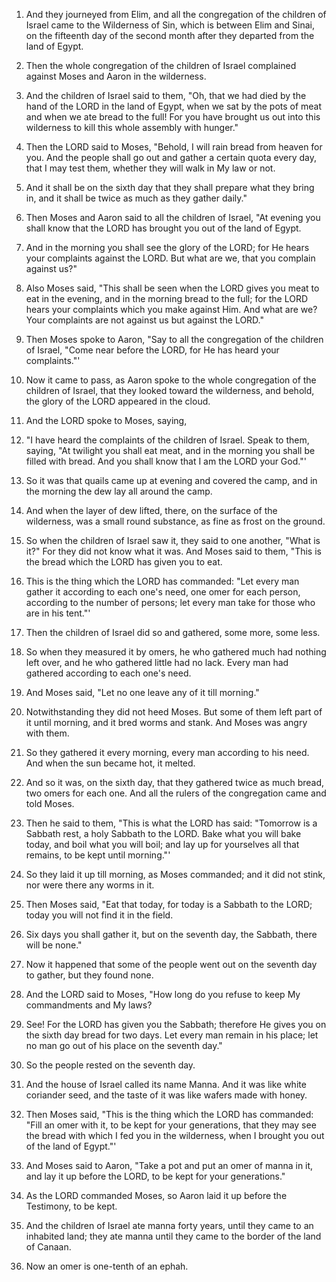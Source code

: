 
1. And they journeyed from Elim, and all the congregation of the children of Israel came to the Wilderness of Sin, which is between Elim and Sinai, on the fifteenth day of the second month after they departed from the land of Egypt.

2. Then the whole congregation of the children of Israel complained against Moses and Aaron in the wilderness.

3. And the children of Israel said to them, "Oh, that we had died by the hand of the LORD in the land of Egypt, when we sat by the pots of meat and when we ate bread to the full! For you have brought us out into this wilderness to kill this whole assembly with hunger."

4. Then the LORD said to Moses, "Behold, I will rain bread from heaven for you. And the people shall go out and gather a certain quota every day, that I may test them, whether they will walk in My law or not.

5. And it shall be on the sixth day that they shall prepare what they bring in, and it shall be twice as much as they gather daily."

6. Then Moses and Aaron said to all the children of Israel, "At evening you shall know that the LORD has brought you out of the land of Egypt.

7. And in the morning you shall see the glory of the LORD; for He hears your complaints against the LORD. But what are we, that you complain against us?"

8. Also Moses said, "This shall be seen when the LORD gives you meat to eat in the evening, and in the morning bread to the full; for the LORD hears your complaints which you make against Him. And what are we? Your complaints are not against us but against the LORD."

9. Then Moses spoke to Aaron, "Say to all the congregation of the children of Israel, "Come near before the LORD, for He has heard your complaints."'

10. Now it came to pass, as Aaron spoke to the whole congregation of the children of Israel, that they looked toward the wilderness, and behold, the glory of the LORD appeared in the cloud.

11. And the LORD spoke to Moses, saying,

12. "I have heard the complaints of the children of Israel. Speak to them, saying, "At twilight you shall eat meat, and in the morning you shall be filled with bread. And you shall know that I am the LORD your God."'

13. So it was that quails came up at evening and covered the camp, and in the morning the dew lay all around the camp.

14. And when the layer of dew lifted, there, on the surface of the wilderness, was a small round substance, as fine as frost on the ground.

15. So when the children of Israel saw it, they said to one another, "What is it?" For they did not know what it was. And Moses said to them, "This is the bread which the LORD has given you to eat.

16. This is the thing which the LORD has commanded: "Let every man gather it according to each one's need, one omer for each person, according to the number of persons; let every man take for those who are in his tent."'

17. Then the children of Israel did so and gathered, some more, some less.

18. So when they measured it by omers, he who gathered much had nothing left over, and he who gathered little had no lack. Every man had gathered according to each one's need.

19. And Moses said, "Let no one leave any of it till morning."

20. Notwithstanding they did not heed Moses. But some of them left part of it until morning, and it bred worms and stank. And Moses was angry with them.

21. So they gathered it every morning, every man according to his need. And when the sun became hot, it melted.

22. And so it was, on the sixth day, that they gathered twice as much bread, two omers for each one. And all the rulers of the congregation came and told Moses.

23. Then he said to them, "This is what the LORD has said: "Tomorrow is a Sabbath rest, a holy Sabbath to the LORD. Bake what you will bake today, and boil what you will boil; and lay up for yourselves all that remains, to be kept until morning."'

24. So they laid it up till morning, as Moses commanded; and it did not stink, nor were there any worms in it.

25. Then Moses said, "Eat that today, for today is a Sabbath to the LORD; today you will not find it in the field.

26. Six days you shall gather it, but on the seventh day, the Sabbath, there will be none."

27. Now it happened that some of the people went out on the seventh day to gather, but they found none.

28. And the LORD said to Moses, "How long do you refuse to keep My commandments and My laws?

29. See! For the LORD has given you the Sabbath; therefore He gives you on the sixth day bread for two days. Let every man remain in his place; let no man go out of his place on the seventh day."

30. So the people rested on the seventh day.

31. And the house of Israel called its name Manna. And it was like white coriander seed, and the taste of it was like wafers made with honey.

32. Then Moses said, "This is the thing which the LORD has commanded: "Fill an omer with it, to be kept for your generations, that they may see the bread with which I fed you in the wilderness, when I brought you out of the land of Egypt."'

33. And Moses said to Aaron, "Take a pot and put an omer of manna in it, and lay it up before the LORD, to be kept for your generations."

34. As the LORD commanded Moses, so Aaron laid it up before the Testimony, to be kept.

35. And the children of Israel ate manna forty years, until they came to an inhabited land; they ate manna until they came to the border of the land of Canaan.

36. Now an omer is one-tenth of an ephah.


